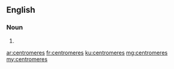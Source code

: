 ==English==

===Noun===
{{head|en|plural}}

# {{plural of|centromere|lang=en}}

[[ar:centromeres]]
[[fr:centromeres]]
[[ku:centromeres]]
[[mg:centromeres]]
[[my:centromeres]]